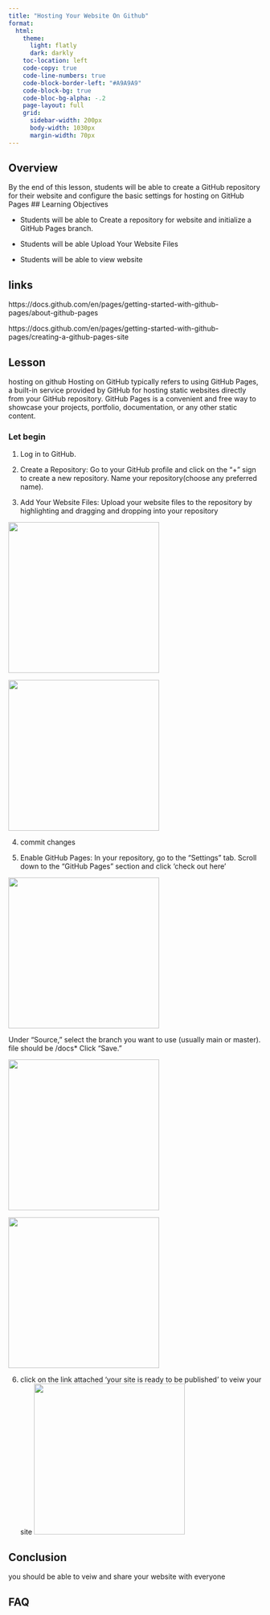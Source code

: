 ---
title: "Hosting Your Website On Github"
format:
  html:
    theme:
      light: flatly
      dark: darkly
    toc-location: left
    code-copy: true
    code-line-numbers: true
    code-block-border-left: "#A9A9A9"
    code-block-bg: true
    code-bloc-bg-alpha: -.2
    page-layout: full
    grid:
      sidebar-width: 200px
      body-width: 1030px
      margin-width: 70px
---

## Overview

By the end of this lesson, students will be able to create a GitHub repository for their website and configure the basic settings for hosting on GitHub Pages \## Learning Objectives

-   Students will be able to Create a repository for website and initialize a GitHub Pages branch.

-   Students will be able Upload Your Website Files

-   Students will be able to view website

## links

https://docs.github.com/en/pages/getting-started-with-github-pages/about-github-pages

https://docs.github.com/en/pages/getting-started-with-github-pages/creating-a-github-pages-site

## Lesson

hosting on github Hosting on GitHub typically refers to using GitHub Pages, a built-in service provided by GitHub for hosting static websites directly from your GitHub repository. GitHub Pages is a convenient and free way to showcase your projects, portfolio, documentation, or any other static content.

### Let begin

1.  Log in to GitHub.

2.  Create a Repository: Go to your GitHub profile and click on the "+" sign to create a new repository. Name your repository(choose any preferred name).

3.  Add Your Website Files: Upload your website files to the repository by highlighting and dragging and dropping into your repository

![](images/highlight%20files.png){height="300"}

![](images/drag%20and%20drop.png){height="300"}

4.  commit changes

5.  Enable GitHub Pages: In your repository, go to the "Settings" tab. Scroll down to the "GitHub Pages" section and click 'check out here'

![](images/check%20out%20here.png){height="300"}

Under "Source," select the branch you want to use (usually main or master). file should be /docs\* Click "Save."

![](images/main.png){height="300"}

![](images/save.png){height="300"}

6.  click on the link attached 'your site is ready to be published' to veiw your site ![](images/veiw%20websitee.png){height="300"}

## Conclusion

you should be able to veiw and share your website with everyone

## FAQ